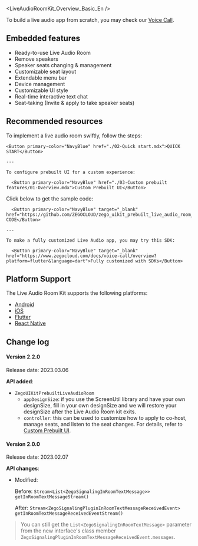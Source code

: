 
<LiveAudioRoomKit_Overview_Basic_En />

To build a live audio app from scratch, you may check our [Voice Call](https://www.zegocloud.com/docs/voice-call/overview?platform=flutter&language=dart).

## Embedded features

- Ready-to-use Live Audio Room
- Remove speakers
- Speaker seats changing & management
- Customizable seat layout
- Extendable menu bar
- Device management
- Customizable UI style
- Real-time interactive text chat
- Seat-taking (Invite & apply to take speaker seats)

## Recommended resources

<CardGroup cols={2}>
  <Card title="I want to get started:">
    To implement a live audio room swiftly, follow the steps:

    <Button primary-color="NavyBlue" href="./02-Quick start.mdx">QUICK START</Button>

    ---

    To configure prebuilt UI for a custom experience:

	  <Button primary-color="NavyBlue" href="./03-Custom prebuilt features/01-Overview.mdx">Custom Prebuilt UI</Button>
  </Card>
  <Card title="I want to get the Sample Code:">
    Click below to get the sample code:

	  <Button primary-color="NavyBlue" target="_blank" href="https://github.com/ZEGOCLOUD/zego_uikit_prebuilt_live_audio_room_example_flutter">SAMPLE CODE</Button>

    ---

    To make a fully customized Live Audio app, you may try this SDK:

	  <Button primary-color="NavyBlue" target="_blank" href="https://www.zegocloud.com/docs/voice-call/overview?platform=flutter&language=dart">Fully customized with SDKs</Button>
  </Card>
</CardGroup>

## Platform Support

The Live Audio Room Kit supports the following platforms:

- [Android](https://www.zegocloud.com/docs/uikit/live-audio-room-kit-android/overview)
- [iOS](https://www.zegocloud.com/docs/uikit/live-audio-room-kit-ios/overview)
- [Flutter](https://www.zegocloud.com/docs/uikit/live-audio-room-kit-flutter/overview)
- [React Native](https://www.zegocloud.com/docs/uikit/live-audio-room-kit-rn/overview)

## Change log

<Accordion title="Click here to know more" defaultOpen="false">

#### Version 2.2.0

Release date: 2023.03.06

**API added**:

- `ZegoUIKitPrebuiltLiveAudioRoom`
  - `appDesignSize`: if you use the ScreenUtil library and have your own designSize, fill in your own designSize and we will restore your designSize after the Live Audio Room kit exits.
  - `controller`: this can be used to customize how to apply to co-host, manage seats, and listen to the seat changes. For details, refer to <a href="./03-Custom prebuilt features/01-Overview.mdx">Custom Prebuilt UI</a>.

#### Version 2.0.0

Release date: 2023.02.07

**API changes**:

- Modified:

  Before: `Stream<List<ZegoSignalingInRoomTextMessage>> getInRoomTextMessageStream()`

  After: `Stream<ZegoSignalingPluginInRoomTextMessageReceivedEvent> getInRoomTextMessageReceivedEventStream()`

> You can still get the `List<ZegoSignalingInRoomTextMessage>` parameter from the new interface's class member `ZegoSignalingPluginInRoomTextMessageReceivedEvent.messages`.

</Accordion>
